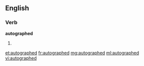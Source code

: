 ==English==

===Verb===
'''autographed'''

# {{past of|autograph}}

[[et:autographed]]
[[fr:autographed]]
[[mg:autographed]]
[[ml:autographed]]
[[vi:autographed]]